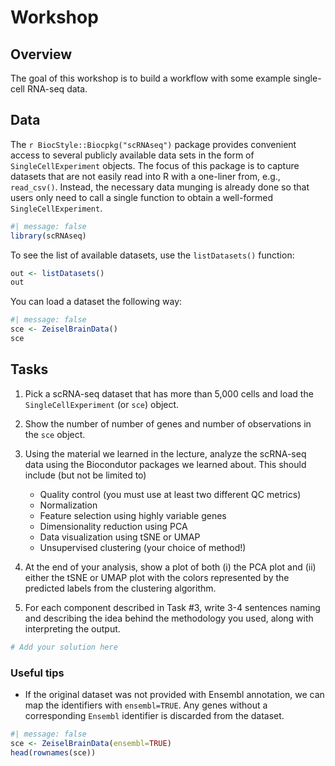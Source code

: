 # Workshop

## Overview

The goal of this workshop is to build a workflow with some example single-cell RNA-seq data.

## Data

The `r BiocStyle::Biocpkg("scRNAseq")` package provides convenient access to several publicly available data sets in the form of `SingleCellExperiment` objects. 
The focus of this package is to capture datasets that are not easily read into R with a one-liner from, e.g., `read_csv()`. 
Instead, the necessary data munging is already done so that users only need to call a single function to obtain a well-formed `SingleCellExperiment`.

```r
#| message: false
library(scRNAseq)
```

To see the list of available datasets, use the `listDatasets()` function: 

```r
out <- listDatasets() 
out
```

You can load a dataset the following way: 

```r
#| message: false
sce <- ZeiselBrainData()
sce
```
## Tasks

1. Pick a scRNA-seq dataset that has more than 5,000 cells and load the `SingleCellExperiment` (or `sce`) object.
2. Show the number of number of genes and number of observations in the `sce` object.
3. Using the material we learned in the lecture, analyze the scRNA-seq data using the Biocondutor packages we learned about. This should include (but not be limited to)

    - Quality control (you must use at least two different QC metrics)
    - Normalization 
    - Feature selection using highly variable genes
    - Dimensionality reduction using PCA
    - Data visualization using tSNE or UMAP
    - Unsupervised clustering (your choice of method!)

4. At the end of your analysis, show a plot of both (i) the PCA plot and (ii) either the tSNE or UMAP plot with the colors represented by the predicted labels from the clustering algorithm. 
5. For each component described in Task #3, write 3-4 sentences naming and describing the idea behind the methodology you used, along with interpreting the output. 

```r
# Add your solution here

```


### Useful tips 

- If the original dataset was not provided with Ensembl annotation, we can map the identifiers with `ensembl=TRUE`. Any genes without a corresponding `Ensembl` identifier is discarded from the dataset.

```r
#| message: false
sce <- ZeiselBrainData(ensembl=TRUE)
head(rownames(sce))
```


